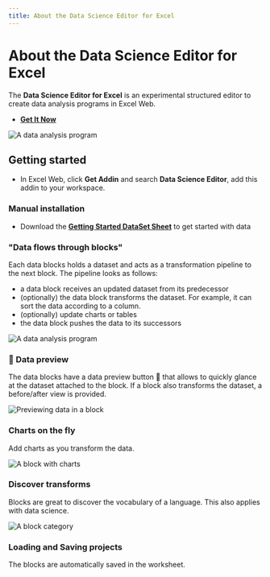 ```yaml
---
title: About the Data Science Editor for Excel
---
```


# About the Data Science Editor for Excel

The **Data Science Editor for Excel** is an experimental structured editor to create data analysis programs
in Excel Web.

-   **[Get It Now](https://appsource.microsoft.com/en-us/product/office/WA200005186)**

![A data analysis program](./hero.png)

## Getting started

-   In Excel Web, click **Get Addin** and search **Data Science Editor**, add this addin to your workspace.

### Manual installation

-   Download the **[Getting Started DataSet Sheet](https://microsoft.github.io/data-science-editor-excel/hosted_files/data-science-editor-datasets.xlsx)** to get started with data

### "Data flows through blocks"

Each data blocks holds a dataset and acts as a transformation pipeline to the next block. The pipeline looks as follows:

-   a data block receives an updated dataset from its predecessor
-   (optionally) the data block transforms the dataset. For example, it can sort the data according to a column.
-   (optionally) update charts or tables
-   the data block pushes the data to its successors

![A data analysis program](./story.png)

### 👀 Data preview

The data blocks have a data preview button 👀 that allows to quickly glance at the dataset attached to the block. If a block also transforms the dataset, a before/after view is provided.

![Previewing data in a block](./preview.png)

### Charts on the fly

Add charts as you transform the data.

![A block with charts](./chart.png)

### Discover transforms

Blocks are great to discover the vocabulary of a language. This also applies with data science.

![A block category](./discover.png)

### Loading and Saving projects

The blocks are automatically saved in the worksheet.
